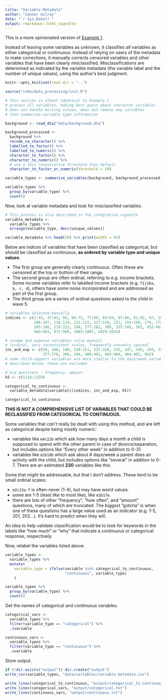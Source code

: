```yaml
---
title: "Variable Metadata"
author: "Connor Gilroy"
date: "`r Sys.Date()`"
output: rmarkdown::html_vignette
---
```


This is a more opinionated version of [Example 1](https://ccgilroy.github.io/ffc-data-processing/vignettes/example1.html). 

Instead of leaving some variables as unknown, it classifies *all* variables as either categorical or continuous. Instead of relying on users of the metadata to make corrections, it manually corrects censored variables and other variables that have been clearly misclassified. Misclassifications are determined as indicated by the variable metadata (the variable label and the number of unique values), using the author's best judgment. 

```r
knitr::opts_knit$set(root.dir = "..")
```

```r
source("code/data_processing/init.R")
```

```r
# this section is almost identical to Example 1
# process all variables, making best guess about character variables
# does not handle missing values, does not remove any variables
# then summarize variable type information 

background <- read_dta("data/background.dta")

background_processed <- 
  background %>%
  recode_na_character() %>%
  labelled_to_factor() %>%
  labelled_to_numeric() %>%
  character_to_factor() %>%
  character_to_numeric() %>%
  # use a less conservative threshold than default
  character_to_factor_or_numeric(threshold = 29) 

variable_types <- summarize_variables(background, background_processed)

variable_types %>%
  group_by(variable_type) %>% 
  count()
```

Now, look at variable metadata and look for misclassified variables.

```r
# This process is also described in the integration vignette
variable_metadata <- 
  variable_types %>%
  arrange(variable_type, desc(unique_values))

variable_metadata %>% head(10) %>% print(width = 93)
```

Below are indices of variables that have been classified as categorical, but *should* be classified as continuous, **as ordered by variable type and unique values**. 

- The first group are generally clearly continuous. Often these are censored at the top or bottom of their range.
- The second group are often ordinal, referring to e.g. income brackets. Some income variables refer to labelled income brackets (e.g. `f1j16a, b, c, d`), others have some noise incorporated and are addressed as part of the first group.
- The third group are a series of ordinal questions asked to the child in wave 5.

```r
# variables selected manually
indices <- c(1:45, 47:63, 66, 68:72, 77:80, 83:84, 87:88, 91:92, 97, 101:102,
             106:107, 116:119, 121:122, 127:130, 151, 154:160, 174, 179, 182,
             185:186, 219:223, 260, 277:282, 300, 335:345, 362, 452:462, 945,
             960:961, 972:980, 1003:1007, 1029:1033)

# income and expense variables (also manual)
# (ordinal, very inconsistent scales, frequently unevenly spaced)
inc_and_exp <- c(98, 108, 188, 320:321, 327:328, 333, 347, 349, 350, 357:358,
                 377:378, 390, 394, 400:401, 403:404, 464:465, 962)
# some child-support variables are more similar to the days/week variables 
# described below; these are excluded

# kid questions - frequency, amount
k5 <- c(1118:1159)

categorical_to_continuous <- 
  variable_metadata$variable[c(indices, inc_and_exp, k5)]

categorical_to_continuous
```

**THIS IS *NOT* A COMPREHENSIVE LIST OF VARIABLES THAT COULD BE RECLASSIFIED FROM CATEGORICAL TO CONTINUOUS.** 

Some variables that *can't* really be dealt with using this method, and are left as categorical despite being mostly numeric:

- variables like `m4c22b` which ask how many days a month a child is supposed to spend with the other parent in case of divorce/separation, but includes options like "Every other week" in addition to 0-31.
- variables like `m2b18b` which ask about # days/week a parent does an activity with the child, but includes options like "several" in addition to 0-7. There are an estimated **230** variables like this.

Some that *might* be addressable, but that I don't address. These tend to be small ordinal scales: 

- `m2c23a-f` is often-never (1-4), but may have weird values.
- some are 1-5  (least like to most like), like `m2b17e`.
- there are lots of other "frequency", "how often", and "amount" questions, many of which are truncated. The biggest "gotcha" is when one of these questions has a large value used as an indicator (e.g. 1-5, 201, 202...). It's hard to predict when they will.

An idea to help validate classification would be to look for keywords in the labels like "how much" or "why" that indicate a continuous or categorical response, respectively.

Now, relabel the variables listed above.

```r
variable_types <- 
  variable_types %>%
  mutate(
    variable_type = ifelse(variable %in% categorical_to_continuous, 
                           "continuous", variable_type)
    )

variable_types %>%
  group_by(variable_type) %>%
  count()
```

Get the names of categorical and continuous variables.

```r
categorical_vars <- 
  variable_types %>%
  filter(variable_type == "categorical") %>%
  .$variable

continuous_vars <- 
  variable_types %>%
  filter(variable_type == "continuous") %>%
  .$variable
```

Store output.

```r
if (!dir.exists("output")) dir.create("output")
write_csv(variable_types, "data/variables/variable_metadata.csv")

write_lines(categorical_to_continuous, "output/categorical_to_continuous.txt")
write_lines(categorical_vars, "output/categorical.txt")
write_lines(continuous_vars, "output/continuous.txt")
```

